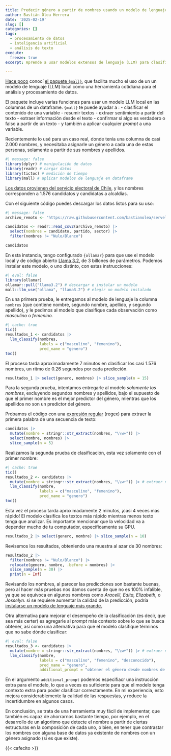 ```yaml
---
title: Predecir género a partir de nombres usando un modelo de lenguaje en R
author: Bastián Olea Herrera
date: '2025-02-19'
slug: []
categories: []
tags:
  - procesamiento de datos
  - inteligencia artificial
  - análisis de texto
execute: 
  freeze: true
excerpt: Aprende a usar modelos extensos de lenguaje (LLM) para clasificar datos con un caso de uso real, donde se necesita asumir el género de las personas a partir de sus nombres para poder realizar análisis con perspectiva de género. Aplicar inteligencia artificial en R para este tipo de tareas es puede ahorrarte muchísimo tiempo, y dependiendo de como ajustes los datos y el _prompt_ puede entregar buenos resultados.

---
```


[Hace poco](https://bastianolea.rbind.io/blog/introduccion_llm_mall/) conocí [el paquete `{mall}`](https://mlverse.github.io/mall/), que facilita mucho el uso de un un modelo de lenguaje (LLM) local como una herramienta cotidiana para el análisis y procesamiento de datos. 

El paquete incluye varias funciones para usar un modelo LLM local en las columnas de un dataframe. `{mall}` te puede ayudar a :
- clasificar el contenido de una variable
- resumir textos
- extraer sentimiento a partir del texto
- extraer información desde el texto
- confirmar si algo es verdadero o falso a partir de un texto
- y también a aplicar cualquier _prompt_ a una variable.

Recientemente lo usé para un caso real, donde tenía una columna de casi 2.000 nombres, y necesitaba asignarle un género a cada una de estas personas, solamente a partir de sus nombres y apellidos. 

```r
#| message: false
library(dplyr) # manipulación de datos
library(readr) # cargar datos
library(tictoc) # medición de tiempo
library(mall) # aplicar modelos de lenguaje en dataframe
```

[Los datos provienen del servicio electoral de Chile](https://github.com/bastianolea/servel_scraping_votaciones), y los nombres corresponden a 1.576 candidatos y candidatas a alcaldías.

Con el siguiente código puedes descargar los datos listos para su uso:
```r
#| message: false
archivo_remoto <- "https://raw.githubusercontent.com/bastianolea/servel_scraping_votaciones/refs/heads/main/datos/resultados_alcaldes_2024.csv"

candidatos <- readr::read_csv2(archivo_remoto) |> 
  select(nombres = candidato, partido, sector) |> 
  filter(nombres != "Nulo/Blanco")

candidatos
```

En esta instancia, tengo configurado `{ollamar}` para que use el modelo local y de código abierto [Llama 3.2](https://www.llama.com), de 3 billones de parámetros. Podemos instalar este modelo, o uno distinto, con estas instrucciones:

```r
#| eval: false
library(ollamar)
ollamar::pull("llama3.2") # descargar e instalar un modelo
mall::llm_use("ollama", "llama3.2") # elegir un modelo instalado
```


En una primera prueba, le entregamos al modelo de lenguaje la columna `nombres` (que contiene nombre, segundo nombre, apellido, y segundo apellido), y le pedimos al modelo que clasifique cada observación como _masculino_ o _femenino._

```r
#| cache: true
tic()
resultados_1 <- candidatos |> 
  llm_classify(nombres,
               labels = c("masculino", "femenino"),
               pred_name = "genero")
toc()
```

El proceso tarda aproximadamente 7 minutos en clasificar los casi 1.576 nombres, un ritmo de 0.26 segundos por cada predicción.

```r
resultados_1 |> select(genero, nombres) |> slice_sample(n = 15)
```

Para la segunda prueba, intentamos entregarle al modelo *solamente los nombres*, excluyendo segundos nombres y apellidos, bajo el supuesto de que el primer nombre es el mejor predictor del género, mientras que los apellidos no son un predictor del género.

Probamos el código con una [expresión regular](https://stringr.tidyverse.org/articles/regular-expressions.html) (regex) para extraer la primera palabra de una secuencia de texto:
```r
candidatos |> 
  mutate(nombre = stringr::str_extract(nombres, "\\w+")) |> 
  select(nombre, nombres) |> 
  slice_sample(n = 5)
```

Realizamos la segunda prueba de clasificación, esta vez solamente con el primer nombre:
```r
#| cache: true
tic()
resultados_2 <- candidatos |> 
  mutate(nombre = stringr::str_extract(nombres, "\\w+")) |> # extraer nombres
  llm_classify(nombre,
               labels = c("masculino", "femenino"),
               pred_name = "genero")
toc()
```

Esta vez el proceso tarda aproximadamente 2 minutos, ¡casi 4 veces más rápido! El modelo clasifica los textos más rápido mientras menos texto tenga que analizar. Es importante mencionar que la velocidad va a depender mucho de tu computador, específicamente su GPU.

```r
resultados_2 |> select(genero, nombre) |> slice_sample(n = 10)
```

Revisemos los resultados, obteniendo una muestra al azar de 30 nombres:
```r
resultados_2 |> 
  filter(nombres != "Nulo/Blanco") |> 
  relocate(genero, nombre, .before = nombres) |> 
  slice_sample(n = 30) |> 
  print(n = Inf)
```
Revisando los nombres, al parecer las predicciones son bastante buenas, pero al hacer más pruebas nos damos cuenta de que no es 100% infalible, ya que se equivoca en algunos nombres como _Aracelli, Edita, Elizabeth,_ o _Josselyn._ si se requiere aumentar la calidad de la predicción, podría [instalarse un modelo de lenguaje más grande.](https://ollama.com/library)


Otra alternativa para mejorar el desempeño de la clasificación (es decir, que sea más certer) es agregarle al _prompt_ más contexto sobre lo que se busca obtener, así como una alternativa para que el modelo clasifique términos que no sabe dónde clasificar:

```r
#| eval: false
resultados_3 <- candidatos |> 
  mutate(nombre = stringr::str_extract(nombres, "\\w+")) |> # extraer nombres
  llm_classify(nombre,
               labels = c("masculino", "femenino", "desconocido"),
               pred_name = "genero", 
               additional_prompt = "obtener el género desde nombres de personas")
```

En el argumento `additional_prompt` podemos especifiacr una instrucción extra para el modelo, lo que a veces es suficiente para que el modelo tenga contexto extra para poder clasificar correctamente. En mi experiencia, esto mejora considerablemente la calidad de las respuestas, y reduce la incertidumbre en algunos casos.

En conclusión, se trata de una herramienta muy fácil de implementar, que también es capaz de ahorrarnos bastante tiempo, por ejemplo, en el desarrollo de un algoritmo que detecte el nombre a partir de ciertas estructuras en la composición de cada uno, o bien, en tener que contrastar los nombres con alguna base de datos ya existente de nombres con un género asignado (si es que existe).

{{< cafecito >}}